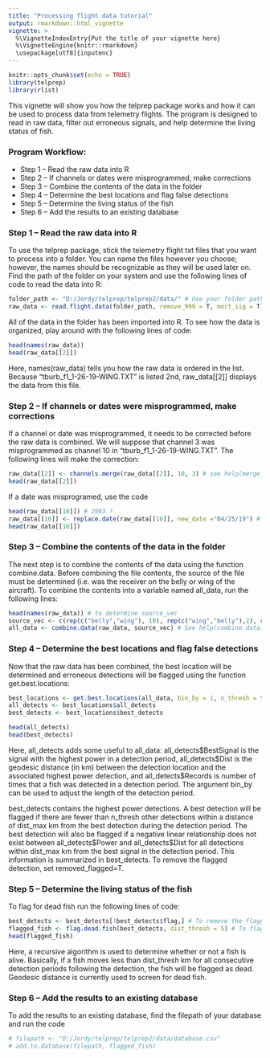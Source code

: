 ```yaml
---
title: "Processing flight data tutorial"
output: rmarkdown::html_vignette
vignette: >
  %\VignetteIndexEntry{Put the title of your vignette here}
  %\VignetteEngine{knitr::rmarkdown}
  \usepackage[utf8]{inputenc}
---
```


```r
knitr::opts_chunk$set(echo = TRUE)
library(telprep)
library(rlist)
```

This vignette will show you how the telprep package works and how it can be used to process data from telemetry flights. The program is designed to read in raw data, filter out erroneous signals, and help determine the living status of fish.


### Program Workflow:

* Step 1 -- Read the raw data into R 
* Step 2 -- If channels or dates were misprogrammed, make corrections
* Step 3 -- Combine the contents of the data in the folder 
* Step 4 -- Determine the best locations and flag false detections
* Step 5 -- Determine the living status of the fish
* Step 6 -- Add the results to an existing database


### Step 1 -- Read the raw data into R
To use the telprep package, stick the telemetry flight txt files that you want to process into a folder. You can name the files however you choose; however, the names should be recognizable as they will be used later on. Find the path of the folder on your system and use the following lines of code to read the data into R:

```r
folder_path <- "D:/Jordy/telprep/telprep2/data/" # Use your folder path here
raw_data <- read.flight.data(folder_path, remove_999 = T, mort_sig = T)
```
All of the data in the folder has been imported into R. To see how the data is organized, play around with the following lines of code:
```r
head(names(raw_data))
head(raw_data[[2]])
```
Here, names(raw_data) tells you how the raw data is ordered in the list. Because "tburb_f1_1-26-19-WING.TXT" is listed 2nd, raw_data[[2]] displays the data from this file.  


### Step 2 -- If channels or dates were misprogrammed, make corrections
If a channel or date was misprogrammed, it needs to be corrected before the raw data is combined. We will suppose that channel 3 was misprogrammed as channel 10 in "tburb_f1_1-26-19-WING.TXT". The following lines will make the correction:

```r
raw_data[[2]] <- channels.merge(raw_data[[2]], 10, 3) # see help(merge_channels)
head(raw_data[[2]])
```
If a date was misprogramed, use the code
```r
head(raw_data[[16]]) # 2003 ?
raw_data[[16]] <- replace.date(raw_data[[16]], new_date ="04/25/19") # see help(replace.date)?
head(raw_data[[16]])
```

### Step 3 -- Combine the contents of the data in the folder
The next step is to combine the contents of the data using the function combine.data. Before combining the file contents, the source of the file must be determined (i.e. was the receiver on the belly or wing of the aircraft). To combine the contents into a variable named all_data, run the following lines:

```r
head(names(raw_data)) # to determine source_vec
source_vec <- c(rep(c("belly","wing"), 10), rep(c("wing","belly"),2), c("belly","wing"))
all_data <- combine.data(raw_data, source_vec) # See help(combine.data)
```

### Step 4 -- Determine the best locations and flag false detections
Now that the raw data has been combined, the best location will be determined and erroneous detections will be flagged using the function get.best.locations:
```r
best_locations <- get.best.locations(all_data, bin_by = 1, n_thresh = 5, dist_max = 10, remove_flagged = F) # See help(process_data)
all_detects <- best_locations$all_detects
best_detects <- best_locations$best_detects
```
```r
head(all_detects)
head(best_detects)
```
Here, all_detects adds some useful to all_data:  all_detects\$BestSignal is the signal with the highest power in a detection period, all_detects\$Dist is the geodesic distance (in km) between the detection location and the associated highest power detection, and all_detects\$Records is number of times that a fish was detected in a detection period. The argument bin_by can be used to adjust the length of the detection period. 

best_detects contains the highest power detections. A best detection will be flagged if there are fewer than n_thresh other detections within a distance of dist_max km from the best detection during the detection period. The best detection will also be flagged if a negative linear relationship does not exist between all_detects\$Power and all_detects\$Dist for all detections within dist_max km from the best signal in the detection period. This information is summarized in best_detects. To remove the flagged detection, set removed_flagged=T.

### Step 5 -- Determine the living status of the fish
To flag for dead fish run the following lines of code:
```r
best_detects <- best_detects[!best_detects$flag,] # To remove the flagged fish
flagged_fish <- flag.dead.fish(best_detects, dist_thresh = 5) # To flag for mortality
head(flagged_fish)
```
Here, a recursive algorithm is used to determine whether or not a fish is alive. Basically, if a fish moves less than dist_thresh km for all consecutive detection periods following the detection, the fish will be flagged as dead. Geodesic distance is currently used to screen for dead fish.

### Step 6 -- Add the results to an existing database
To add the results to an existing database, find the filepath of your database and run the code
```r
# filepath <- "D:/Jordy/telprep/telprep2/data/database.csv"
# add.to.database(filepath, flagged_fish)
```







